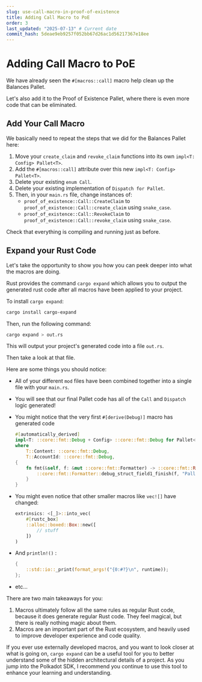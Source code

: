 ```yaml
---
slug: use-call-macro-in-proof-of-existence
title: Adding Call Macro to PoE
order: 3
last_updated: "2025-07-13" # Current date
commit_hash: 5deae9eb9257f052bb67d26ac1d56217367e18ee
---
```


# Adding Call Macro to PoE

We have already seen the `#[macros::call]` macro help clean up the Balances Pallet.

Let's also add it to the Proof of Existence Pallet, where there is even more code that can be eliminated.

## Add Your Call Macro

We basically need to repeat the steps that we did for the Balances Pallet here:

1. Move your `create_claim` and `revoke_claim` functions into its own `impl<T: Config> Pallet<T>`.
2. Add the `#[macros::call]` attribute over this new `impl<T: Config> Pallet<T>`.
3. Delete your existing `enum Call`.
4. Delete your existing implementation of `Dispatch for Pallet`.
5. Then, in your `main.rs` file, change instances of:
	- `proof_of_existence::Call::CreateClaim` to `proof_of_existence::Call::create_claim` using `snake_case`.
	- `proof_of_existence::Call::RevokeClaim` to `proof_of_existence::Call::revoke_claim` using `snake_case`.

Check that everything is compiling and running just as before.

## Expand your Rust Code

Let's take the opportunity to show you how you can peek deeper into what the macros are doing.

Rust provides the command `cargo expand` which allows you to output the generated rust code after all macros have been applied to your project.

To install `cargo expand`:

```bash
cargo install cargo-expand
```

Then, run the following command:

```bash
cargo expand > out.rs
```

This will output your project's generated code into a file `out.rs`.

Then take a look at that file.

Here are some things you should notice:

- All of your different `mod` files have been combined together into a single file with your `main.rs`.
- You will see that our final Pallet code has all of the `Call` and `Dispatch` logic generated!
- You might notice that the very first `#[derive(Debug)]` macro has generated code

	```rust
    #[automatically_derived]
    impl<T: ::core::fmt::Debug + Config> ::core::fmt::Debug for Pallet<T>
    where
        T::Content: ::core::fmt::Debug,
        T::AccountId: ::core::fmt::Debug,
    {
        fn fmt(&self, f: &mut ::core::fmt::Formatter) -> ::core::fmt::Result {
            ::core::fmt::Formatter::debug_struct_field1_finish(f, "Pallet", "claims", &&self.claims)
        }
    }
	```
- You might even notice that other smaller macros like `vec![]` have changed:

	```rust
	extrinsics: <[_]>::into_vec(
		#[rustc_box]
		::alloc::boxed::Box::new([
			// stuff
		])
	)
	```
- And `println!()` :

	```rust
	{
		::std::io::_print(format_args!("{0:#?}\n", runtime));
	};
	```
- etc...

There are two main takeaways for you:

1. Macros ultimately follow all the same rules as regular Rust code, because it does generate regular Rust code. They feel magical, but there is really nothing magic about them.
2. Macros are an important part of the Rust ecosystem, and heavily used to improve developer experience and code quality.

If you ever use externally developed macros, and you want to look closer at what is going on, `cargo expand` can be a useful tool for you to better understand some of the hidden architectural details of a project. As you jump into the Polkadot SDK, I recommend you continue to use this tool to enhance your learning and understanding.
